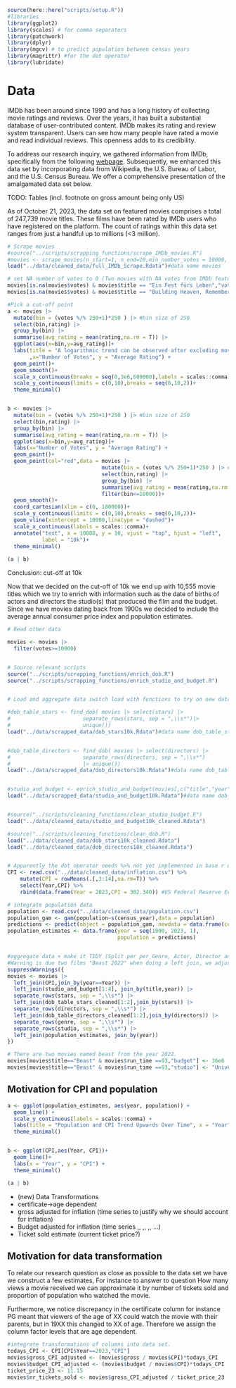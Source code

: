```r
source(here::here("scripts/setup.R"))
#libraries
library(ggplot2)
library(scales) # for comma separators
library(patchwork)
library(dplyr)
library(mgcv) # to predict population between census years
library(magrittr) #for the dot operator
library(lubridate)
```

# Data

IMDb has been around since 1990 and has a long history of collecting movie ratings and reviews. Over the years, it has built a substantial database of user-contributed content. IMDb makes its rating and review system transparent. Users can see how many people have rated a movie and read individual reviews. This openness adds to its credibility. 

To address our research inquiry, we gathered information from IMDb, specifically from the following [webpage](https://www.imdb.com/search/title/?title_type=feature&num_votes=0,&sort=user_rating,desc&ref_=adv_prv). Subsequently, we enhanced this data set by incorporating data from Wikipedia, the U.S. Bureau of Labor, and the U.S. Census Bureau. We offer a comprehensive presentation of the amalgamated data set below.

TODO: Tables (incl. footnote on gross amount being only US)

As of October 21, 2023, the data set on featured movies comprises a total of 247,739 movie titles. These films have been rated by IMDb users who have registered on the platform. The count of ratings within this data set ranges from just a handful up to millions (<3 million).

```r
# Scrape movies
#source("../scripts/scrapping_functions/scrape_IMDb_movies.R")
#movies <- scrape_movies(n_start=1, n_end=10,min_number_votes = 10000, print_progress = FALSE, return_next_url = FALSE, start_url = 'empty')
load("../data/cleaned_data/full_IMDb_Scrape.Rdata")#data name movies

# set NA number of votes to 0 (Two movies with NA votes from IMDb featured page, however <50 votes on IMDb movie page)
movies[is.na(movies$votes) & movies$title == "Ein Fest fürs Leben","votes"] <- 9
movies[is.na(movies$votes) & movies$title == "Building Heaven, Remembering Earth","votes"] <- 16

#Pick a cut-off point
a <- movies |>
  mutate(bin = (votes %/% 250+1)*250 ) |> #bin size of 250
  select(bin,rating) |> 
  group_by(bin) |>
  summarise(avg_rating = mean(rating,na.rm = T)) |>
  ggplot(aes(x=bin,y=avg_rating))+
  labs(title = "A logarithmic trend can be observed after excluding movies\nwith less than 10k votes"
       ,x="Number of Votes", y = "Average Rating") +
  geom_point()+
  geom_smooth()+
  scale_x_continuous(breaks = seq(0,3e6,600000),labels = scales::comma )+
  scale_y_continuous(limits = c(0,10),breaks = seq(0,10,2))+
  theme_minimal()


b <- movies |>
  mutate(bin = (votes %/% 250+1)*250 ) |> #bin size of 250
  select(bin,rating) |> 
  group_by(bin) |>
  summarise(avg_rating = mean(rating,na.rm = T)) |>
  ggplot(aes(x=bin,y=avg_rating))+
  labs(x="Number of Votes", y = "Average Rating") +
  geom_point()+
  geom_point(col="red",data = movies |>
                              mutate(bin = (votes %/% 250+1)*250 ) |> #bin size of 250
                              select(bin,rating) |> 
                              group_by(bin) |>
                              summarise(avg_rating = mean(rating,na.rm = T)) |>
                              filter(bin<=10000))+
  geom_smooth()+
  coord_cartesian(xlim = c(0, 180000))+
  scale_y_continuous(limits = c(0,10),breaks = seq(0,10,2))+
  geom_vline(xintercept = 10000,linetype = "dashed")+
  scale_x_continuous(labels = scales::comma)+
  annotate("text", x = 10000, y = 10, vjust = "top", hjust = "left",
           label = "10k")+
  theme_minimal()
  
(a | b)

```
Conclusion: cut-off at 10k


Now that we decided on the cut-off of 10k we end up with 10,555 movie titles which we try to enrich with information such as the date of births of actors and directors the studio(s) that produced the film and the budget. Since we have movies dating back from 1900s we decided to include the average annual consumer price index and population estimates.


```r
# Read other data

movies <- movies |>
  filter(votes>=10000)


# Source relevant scripts
source("../scripts/scrapping_functions/enrich_dob.R")
source("../scripts/scrapping_functions/enrich_studio_and_budget.R")


# Load and aggregate data switch load with functions to try on new data set

#dob_table_stars <- find_dob( movies |> select(stars) |>
#                       separate_rows(stars, sep = ",\\s*")|>
#                       unique())
load("../data/scrapped_data/dob_stars10k.Rdata")#data name dob_table_stars


#dob_table_directors <- find_dob( movies |> select(directors) |>
#                       separate_rows(directors, sep = ",\\s*")
#                       |> unique())
load("../data/scrapped_data/dob_directors10k.Rdata")#data name dob_table_directors


#studio_and_budget <- enrich_studio_and_budget(movies[,c("title","year")])
load("../data/scrapped_data/studio_and_budget10k.Rdata")#data name dob_table_directors


#source("../scripts/cleaning_functions/clean_studio_budget.R")
load("../data/cleaned_data/studio_and_budget10k_cleaned.Rdata")

#source("../scripts/cleaning_functions/clean_dob.R")
load("../data/cleaned_data/dob_stars10k_cleaned.Rdata")
load("../data/cleaned_data/dob_directors10k_cleaned.Rdata")


# Apparently the dot operator needs %>% not yet implemented in base r using |>
CPI <- read.csv("../data/cleaned_data/inflation.csv") %>%
    mutate(CPI = rowMeans(.[,3:14],na.rm=T)) %>%
    select(Year,CPI) %>%
    rbind(data.frame(Year = 2023,CPI = 302.340)) #US Federal Reserve Economic Data

# integrate population data
population <- read.csv("../data/cleaned_data/population.csv")
population_gam <- gam(population~s(census_year),data = population)
predictions <- predict(object = population_gam, newdata = data.frame(census_year = seq(1900, 2023, 1)))
population_estimates <- data.frame(year = seq(1900, 2023, 1),
                                   population = predictions)


#aggregate data + make it TIDY (Split per per Genre, Actor, Director and Studio)
#Warning is due two films "Beast 2022" when doing a left join, we adjust them afterwards.
suppressWarnings({
movies <- movies |> 
  left_join(CPI,join_by(year==Year)) |>
  left_join(studio_and_budget[1:4], join_by(title,year)) |>
  separate_rows(stars, sep = ",\\s*") |>
  left_join(dob_table_stars_cleaned[1:2],join_by(stars)) |>
  separate_rows(directors, sep = ",\\s*") |>
  left_join(dob_table_directors_cleaned[1:2],join_by(directors)) |>
  separate_rows(genre, sep = ",\\s*") |>
  separate_rows(studio, sep = ",\\s*") |>
  left_join(population_estimates, join_by(year))
})

# There are two movies named beast from the year 2022.
movies[movies$title=="Beast" & movies$run_time ==93,"budget"] <- 36e6
movies[movies$title=="Beast" & movies$run_time ==93,"studio"] <- "Universal Pictures"

```


## Motivation for CPI and population
```r
a <- ggplot(population_estimates, aes(year, population)) +
  geom_line() +
  scale_y_continuous(labels = scales::comma) +
  labs(title = "Population and CPI Trend Upwards Over Time", x = "Year", y = "Population") +
  theme_minimal()


b <- ggplot(CPI,aes(Year, CPI))+
  geom_line()+
  labs(x = "Year", y = "CPI") +
  theme_minimal()

(a | b)

```


* (new) Data Transformations
- certificate->age dependent
- gross adjusted for inflation (time series to justify why we should account for inflation) 
- Budget adjusted for inflation (time series ,, ,, ,, ...)
- Ticket sold estimate (current ticket price?)


## Motivation for data transformation
To relate our research question as close as possible to the data set we have we construct a few estimates, For instance to answer to question How many views a movie received we can approximate it by number of tickets sold and proportion of population who watched the movie.

Furthermore, we notice discrepancy in the certificate column for instance PG meant that viewers of the age of XX could watch the movie with their parents, but in 19XX this changed to XX of age. Therefore we assign the column factor levels that are age dependent.
```r
#integrate transformations of columns into data set.
todays_CPI <- CPI[CPI$Year==2023,"CPI"]
movies$gross_CPI_adjusted <- (movies$gross / movies$CPI)*todays_CPI
movies$budget_CPI_adjusted <- (movies$budget / movies$CPI)*todays_CPI
ticket_price_23 <- 11.15
movies$nr_tickets_sold <- movies$gross_CPI_adjusted / ticket_price_23

```

